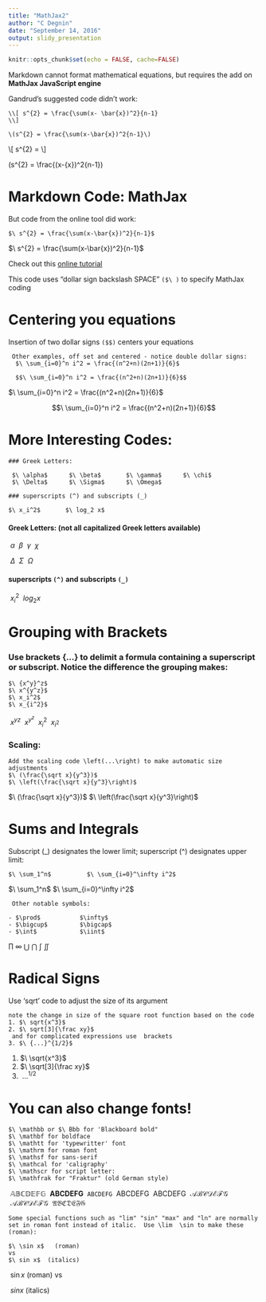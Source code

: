 ---
title: "MathJax2"
author: "C Degnin"
date: "September 14, 2016"
output: slidy_presentation
---

```{r setup, include=FALSE}
knitr::opts_chunk$set(echo = FALSE, cache=FALSE)
```


Markdown cannot format mathematical equations, 
but requires the add on **MathJax JavaScript engine**
 

 
Gandrud's suggested code didn't work:
``` 
\\[ s^{2} = \frac{\sum(x- \bar{x})^2}{n-1}
\\]
 
\(s^{2} = \frac{\sum(x-\bar{x})^2{n-1}\)
```

\\[ s^{2} = \frac{\sum(x- \bar{x})^2}{n-1}
\\]
 
\(s^{2} = \frac{\sum(x-\bar{x})^2{n-1}\)
 


Markdown Code: MathJax
========================================================

But code from the online tool did work:
 
``` 
$\ s^{2} = \frac{\sum(x-\bar{x})^2}{n-1}$
```


$\ s^{2} = \frac{\sum(x-\bar{x})^2}{n-1}$

Check out this [online tutorial](http://meta.math.stackexchange.com/questions/5020/mathjax-basic-tutorial-and-quick-reference)
 
 This code uses "dollar sign backslash SPACE" `($\ )` to specify MathJax coding
 

Centering you equations
========================================================

Insertion of two dollar signs `($$)` centers your equations
 
``` 
 Other examples, off set and centered - notice double dollar signs:
  $\ \sum_{i=0}^n i^2 = \frac{(n^2+n)(2n+1)}{6}$
  
  $$\ \sum_{i=0}^n i^2 = \frac{(n^2+n)(2n+1)}{6}$$
```

  $\ \sum_{i=0}^n i^2 = \frac{(n^2+n)(2n+1)}{6}$
  
  $$\ \sum_{i=0}^n i^2 = \frac{(n^2+n)(2n+1)}{6}$$
  
  
More Interesting Codes:
===============================================
  
```
### Greek Letters:
  
 $\ \alpha$      $\ \beta$       $\ \gamma$      $\ \chi$
 $\ \Delta$      $\ \Sigma$      $\ \Omega$
 
### superscripts (^) and subscripts (_)

$\ x_i^2$       $\ log_2 x$

```
  
#### Greek Letters:  (not all capitalized Greek letters available)
  
$\ \alpha$      $\ \beta$       $\ \gamma$      $\ \chi$
 
$\ \Delta$      $\ \Sigma$      $\ \Omega$

  
#### superscripts `(^)` and subscripts `(_)`
  
$\ x_i^2$        $\ log_2 x$
 


Grouping with Brackets
===============================================
### Use brackets {...} to delimit a formula containing a superscript or subscript.  Notice the difference the grouping makes:

```
$\ {x^y}^z$
$\ x^{y^z}$ 
$\ x_i^2$
$\ x_{i^2}$
```
  
$\ {x^y}^z$         $\ x^{y^z}$ 
$\ x_i^2$           $\ x_{i^2}$

  
### Scaling:
```
Add the scaling code \left(...\right) to make automatic size adjustments
$\ (\frac{\sqrt x}{y^3})$
$\ \left(\frac{\sqrt x}{y^3}\right)$
```

$\ (\frac{\sqrt x}{y^3})$
$\ \left(\frac{\sqrt x}{y^3}\right)$

Sums and Integrals
===============================================
Subscript (_) designates the lower limit; superscript (^) designates upper limit:
 
``` 
$\ \sum_1^n$          $\ \sum_{i=0}^\infty i^2$
```

$\ \sum_1^n$          $\ \sum_{i=0}^\infty i^2$

```
 Other notable symbols:
 
- $\prod$           $\infty$ 
- $\bigcup$         $\bigcap$
- $\int$            $\iint$

``` 

$\prod$              $\infty$
$\bigcup$            $\bigcap$
$\int$               $\iint$


Radical Signs
=====================================
Use 'sqrt' code to adjust the size of its argument

``` 
note the change in size of the square root function based on the code
1. $\ sqrt{x^3}$
2. $\ sqrt[3]{\frac xy}$
 and for complicated expressions use  brackets
3. $\ {...}^{1/2}$
```

1. $\ \sqrt{x^3}$
2. $\ \sqrt[3]{\frac xy}$
3. $\ {...}^{1/2}$


You can also change fonts!
====================================

```
$\ \mathbb or $\ Bbb for 'Blackboard bold"
$\ \mathbf for boldface  
$\ \mathtt for 'typewritter' font
$\ \mathrm for roman font
$\ \mathsf for sans-serif
$\ \mathcal for 'caligraphy' 
$\ \mathscr for script letter: 
$\ \mathfrak for "Fraktur" (old German style)
```

$\ \mathbb {ABCDEFG}$   $\ \mathbf {ABCDEFG}$   $\ \mathtt {ABCDEFG}$   $\ \mathrm {ABCDEFG}$   $\ \mathsf {ABCDEFG}$   $\ \mathcal {ABCDEFG}$   $\ \mathscr {ABCDEFG}$   $\ \mathfrak {ABCDEFG}$


```
Some special functions such as "lim" "sin" "max" and "ln" are normally set in roman font instead of italic.  Use \lim  \sin to make these (roman):

$\ \sin x$   (roman)
vs  
$\ sin x$  (italics)
```
$\ \sin x$   (roman)  vs
 
$\ sin x$    (italics) 

